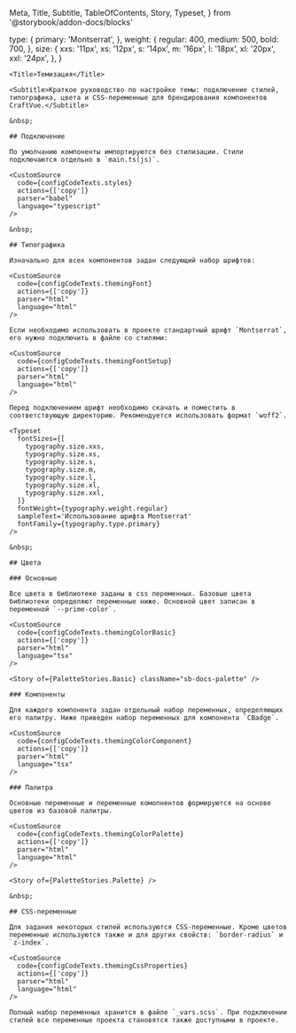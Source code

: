   Meta,
  Title,
  Subtitle,
  TableOfContents,
  Story,
  Typeset,
} from '@storybook/addon-docs/blocks'

<Meta title="Theming" />

  type: {
    primary: 'Montserrat',
  },
  weight: {
    regular: 400,
    medium: 500,
    bold: 700,
  },
  size: {
    xxs: '11px',
    xs: '12px',
    s: '14px',
    m: '16px',
    l: '18px',
    xl: '20px',
    xxl: '24px',
  },
}

<div className='sb-docs-wrapper' >
  <div className='sb-docs-content'>

    <Title>Темизация</Title>

    <Subtitle>Краткое руководство по настройке темы: подключение стилей, типографика, цвета и CSS‑переменные для брендирования компонентов CraftVue.</Subtitle>

    &nbsp;

    ## Подключение

    По умолчанию компоненты импортируются без стилизации. Стили подключаются отдельно в `main.ts(js)`.

    <CustomSource
      code={configCodeTexts.styles}
      actions={['copy']}
      parser="babel"
      language="typescript"
    />

    &nbsp;

    ## Типографика

    Изначально для всех компонентов задан следующий набор шрифтов:

    <CustomSource
      code={configCodeTexts.themingFont}
      actions={['copy']}
      parser="html"
      language="html"
    />

    Если необходимо использовать в проекте стандартный шрифт `Montserrat`, его нужно подключить в файле со стилями:

    <CustomSource
      code={configCodeTexts.themingFontSetup}
      actions={['copy']}
      parser="html"
      language="html"
    />

    Перед подключением шрифт необходимо скачать и поместить в соответствующую директорию. Рекомендуется использовать формат `woff2`.

    <Typeset
      fontSizes={[
        typography.size.xxs,
        typography.size.xs,
        typography.size.s,
        typography.size.m,
        typography.size.l,
        typography.size.xl,
        typography.size.xxl,
      ]}
      fontWeight={typography.weight.regular}
      sampleText='Использование шрифта Montserrat'
      fontFamily={typography.type.primary}
    />

    &nbsp;

    ## Цвета

    ### Основные

    Все цвета в библиотеке заданы в css переменных. Базовые цвета библиотеки определяют переменные ниже. Основной цвет записан в переменной `--prime-color`.

    <CustomSource
      code={configCodeTexts.themingColorBasic}
      actions={['copy']}
      parser="html"
      language="tsx"
    />

    <Story of={PaletteStories.Basic} className="sb-docs-palette" />

    ### Компоненты

    Для каждого компонента задан отдельный набор переменных, определяющих его палитру. Ниже приведен набор переменных для компонента `CBadge`.

    <CustomSource
      code={configCodeTexts.themingColorComponent}
      actions={['copy']}
      parser="html"
      language="tsx"
    />

    ### Палитра

    Основные переменные и переменные комопнентов формируются на основе цветов из базовой палитры.

    <CustomSource
      code={configCodeTexts.themingColorPalette}
      actions={['copy']}
      parser="html"
      language="html"
    />

    <Story of={PaletteStories.Palette} />

    &nbsp;

    ## CSS-переменные

    Для задания некоторых стилей используются CSS-переменные. Кроме цветов переменные используются также и для других свойств: `border-radius` и `z-index`.

    <CustomSource
      code={configCodeTexts.themingCssProperties}
      actions={['copy']}
      parser="html"
      language="html"
    />

    Полный набор переменных хранится в файле `_vars.scss`. При подключении стилей все переменные проекта становятся также доступными в проекте.

  </div>

  <div>
    <TableOfContents
      className='sb-docs-toc sb-unstyled'
      title='Содержание'
      contentsSelector='.sb-docs-content'
      headingSelector="h2, h3"
      ignoreSelector='.sbdocs-subtitle'
    />
  </div>
</div>

<style>
  {`
    .palette{
      margin-top: 20px;
    }
    .docblock-typeset{
      background-color: var(--ground-back);
      border-radius: 8px;
      margin-bottom: 0;
    }
  `}
</style>
